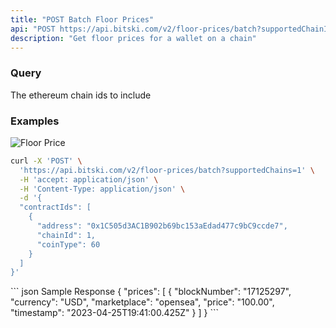 ```yaml
---
title: "POST Batch Floor Prices"
api: "POST https://api.bitski.com/v2/floor-prices/batch?supportedChainIds={chainIds}"
description: "Get floor prices for a wallet on a chain"
---
```


### Query

<ParamField query="supportedChainIds" type="array of string" placeholder="[1]" required>
  The ethereum chain ids to include
</ParamField>

### Examples

![Floor Price](/assets/images/floor-prices-f41fe8ca5dfe9fa49e93fe9c93116748.png)

<RequestExample>

```bash Request
curl -X 'POST' \
  'https://api.bitski.com/v2/floor-prices/batch?supportedChains=1' \
  -H 'accept: application/json' \
  -H 'Content-Type: application/json' \
  -d '{
  "contractIds": [
    {
      "address": "0x1C505d3AC1B902b69bc153aEdad477c9bC9ccde7",
      "chainId": 1,
      "coinType": 60
    }
  ]
}'
```

</RequestExample>

<ResponseExample>
``` json Sample Response
{
  "prices": [
    {
      "blockNumber": "17125297",
      "currency": "USD",
      "marketplace": "opensea",
      "price": "100.00",
      "timestamp": "2023-04-25T19:41:00.425Z"
    }
  ]
}
```
</ResponseExample>
